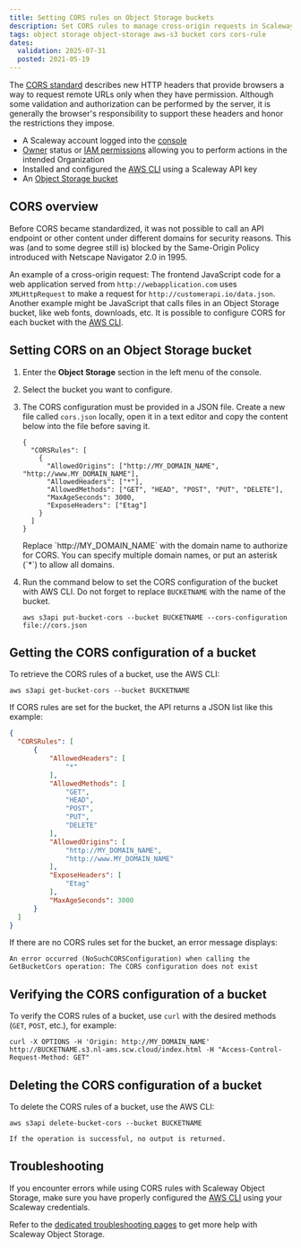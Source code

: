 ```yaml
---
title: Setting CORS rules on Object Storage buckets
description: Set CORS rules to manage cross-origin requests in Scaleway Object Storage.
tags: object storage object-storage aws-s3 bucket cors cors-rule
dates:
  validation: 2025-07-31
  posted: 2021-05-19
---
```



The [CORS standard](https://en.wikipedia.org/wiki/Cross-origin_resource_sharing) describes new HTTP headers that provide browsers a way to request remote URLs only when they have permission. Although some validation and authorization can be performed by the server, it is generally the browser's responsibility to support these headers and honor the restrictions they impose.

<Requirements />

- A Scaleway account logged into the [console](https://console.scaleway.com)
- [Owner](/iam/concepts/#owner) status or [IAM permissions](/iam/concepts/#permission) allowing you to perform actions in the intended Organization
- Installed and configured the [AWS CLI](/object-storage/api-cli/object-storage-aws-cli/) using a Scaleway API key
- An [Object Storage bucket](/object-storage/how-to/create-a-bucket/)

## CORS overview

Before CORS became standardized, it was not possible to call an API endpoint or other content under different domains for security reasons. This was (and to some degree still is) blocked by the Same-Origin Policy introduced with Netscape Navigator 2.0 in 1995.

An example of a cross-origin request: The frontend JavaScript code for a web application served from `http://webapplication.com` uses `XMLHttpRequest` to make a request for `http://customerapi.io/data.json`. Another example might be JavaScript that calls files in an Object Storage bucket, like web fonts, downloads, etc. It is possible to configure CORS for each bucket with the [AWS CLI](/object-storage/api-cli/object-storage-aws-cli/).

## Setting CORS on an Object Storage bucket

1. Enter the **Object Storage** section in the left menu of the console.
2. Select the bucket you want to configure.
3. The CORS configuration must be provided in a JSON file. Create a new file called `cors.json` locally, open it in a text editor and copy the content below into the file before saving it.
    ```
    {
      "CORSRules": [
        {
          "AllowedOrigins": ["http://MY_DOMAIN_NAME", "http://www.MY_DOMAIN_NAME"],
          "AllowedHeaders": ["*"],
          "AllowedMethods": ["GET", "HEAD", "POST", "PUT", "DELETE"],
          "MaxAgeSeconds": 3000,
          "ExposeHeaders": ["Etag"]
        }
      ]
    }
    ```

    <Message type="note">
      Replace `http://MY_DOMAIN_NAME` with the domain name to authorize for CORS. You can specify multiple domain names, or put an asterisk (`*`) to allow all domains.
    </Message>
4. Run the command below to set the CORS configuration of the bucket with AWS CLI. Do not forget to replace `BUCKETNAME` with the name of the bucket.
    ```
    aws s3api put-bucket-cors --bucket BUCKETNAME --cors-configuration file://cors.json
    ```

## Getting the CORS configuration of a bucket

To retrieve the CORS rules of a bucket, use the AWS CLI:
```
aws s3api get-bucket-cors --bucket BUCKETNAME
```

If CORS rules are set for the bucket, the API returns a JSON list like this example:
```json
{
  "CORSRules": [
      {
          "AllowedHeaders": [
              "*"
          ],
          "AllowedMethods": [
              "GET",
              "HEAD",
              "POST",
              "PUT",
              "DELETE"
          ],
          "AllowedOrigins": [
              "http://MY_DOMAIN_NAME",
              "http://www.MY_DOMAIN_NAME"
          ],
          "ExposeHeaders": [
              "Etag"
          ],
          "MaxAgeSeconds": 3000
      }
  ]
}
```

If there are no CORS rules set for the bucket, an error message displays:
```
An error occurred (NoSuchCORSConfiguration) when calling the GetBucketCors operation: The CORS configuration does not exist
```

## Verifying the CORS configuration of a bucket

To verify the CORS rules of a bucket, use `curl` with the desired methods (`GET`, `POST`, etc.), for example:

```
curl -X OPTIONS -H 'Origin: http://MY_DOMAIN_NAME' http://BUCKETNAME.s3.nl-ams.scw.cloud/index.html -H "Access-Control-Request-Method: GET"
```

## Deleting the CORS configuration of a bucket

To delete the CORS rules of a bucket, use the AWS CLI:
```
aws s3api delete-bucket-cors --bucket BUCKETNAME
```

    If the operation is successful, no output is returned.

## Troubleshooting

If you encounter errors while using CORS rules with Scaleway Object Storage, make sure you have properly configured the [AWS CLI](/object-storage/api-cli/object-storage-aws-cli/) using your Scaleway credentials.

Refer to the [dedicated troubleshooting pages](/object-storage/troubleshooting/) to get more help with Scaleway Object Storage.